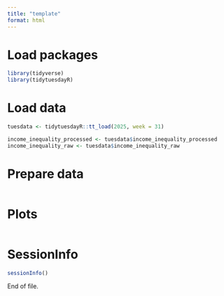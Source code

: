 ```yaml
---
title: "template"
format: html
---
```


# Load packages

```r
library(tidyverse)
library(tidytuesdayR)
```

# Load data

```r
tuesdata <- tidytuesdayR::tt_load(2025, week = 31)

income_inequality_processed <- tuesdata$income_inequality_processed
income_inequality_raw <- tuesdata$income_inequality_raw
```

# Prepare data

```r

```

# Plots

```r

```

# SessionInfo

```r
sessionInfo()
```

End of file.
